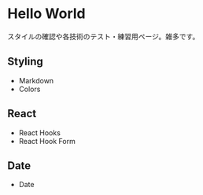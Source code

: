 
# Hello World

スタイルの確認や各技術のテスト・練習用ページ。雑多です。

## Styling

- <Link href="/hello-world/markdown/">Markdown</Link>
- <Link href="/hello-world/colors/">Colors</Link>

## React

- <Link href="/hello-world/react-hooks/">React Hooks</Link>
- <Link href="/hello-world/react-hook-form/">React Hook Form</Link>

## Date

- <Link href="/hello-world/date/">Date</Link>
